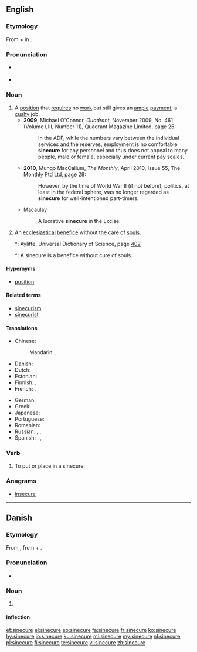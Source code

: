 ==English==
{{was wotd|2010|June|1}}
{{wikipedia}}

===Etymology===
From {{etyl|la|en}} {{term|sine||without|lang=la}} + {{term|cūrā||care|lang=la}} in {{term||beneficium sine cūrā|benefice without care}}.

===Pronunciation===
* {{a|UK}} {{IPA|/ˈsaɪ.nɪ.kjʊə/|/ˈsɪ.nɪ.kjʊə/|lang=en}}
* {{a|US}} {{IPA|/ˈsaɪ.nə.kjʊɹ/|/ˈsɪn.ə.kjʊɹ/|lang=en}}

===Noun===
{{en-noun}}

# A [[position]] that [[require]]s no [[work]] but still gives an [[ample]] [[payment]]; a [[cushy]] job.
#* '''2009''', Michael O'Connor, ''Quadrant'', November 2009, No. 461 (Volume LIII, Number 11), Quadrant Magazine Limited, page 25:
#*: In the ADF, while the numbers vary between the individual services and the reserves, employment is no comfortable '''sinecure''' for any personnel and thus does not appeal to many people, male or female, especially under current pay scales.
#* '''2010''', Mungo MacCallum, ''The Monthly'', April 2010, Issue 55, The Monthly Ptd Ltd, page 28:
#*: However, by the time of World War II (if not before), politics, at least in the federal sphere, was no longer regarded as '''sinecure''' for well-intentioned part-timers.
#* Macaulay
#*: A lucrative '''sinecure''' in the Excise.
# An [[ecclesiastical]] [[benefice]] without the care of [[soul]]s.
#*: Ayliffe, Universal Dictionary of Science, page [http://books.google.co.uk/books?id=dHVMAAAAMAAJ&pg=PA402&lpg=PA402&dq=ayliffe+sinecure&source=bl&ots=jA_VFSfaav&sig=dwN6nLf_FeHK6MCVzQSD0hUsxBI&hl=en&sa=X&ei=qNXRUYXcD4KS0QXiy4HwCQ&ved=0CEMQ6AEwBA#v=onepage&q=ayliffe%20sinecure&f=false 402]
#*: A sinecure is a benefice without cure of souls.

====Hypernyms====
* {{sense|a position that requires no work but still gives a payment}} [[position]]

====Related terms====
* [[sinecurism]]
* [[sinecurist]]

====Translations====
{{trans-top|a position that requires no work but still gives a payment}}
* Chinese:
*: Mandarin: {{t+|cmn|乾俸|sc=Hani}}, {{t|cmn|干俸|tr=gānfèng|sc=Hani}}
* Danish: {{t|da|sinecure|n}}
* Dutch: {{t+|nl|sinecure}}
* Estonian: {{t|et|sinekuur}}
* Finnish: {{t|fi|laiskanvirka}}, {{t+|fi|suojatyöpaikka}}
* French: {{t+|fr|sinécure}}, {{qualifier|vulgar}} {{t+|fr|planque}}
{{trans-mid}}
* German: {{t+|de|Sinekure|f}}
* Greek: {{t+|el|αργομισθία|f}}
* Japanese: {{t|ja|閑職|tr=かんしょく, kanshoku|sc=Jpan}}
* Portuguese: {{t+|pt|sinecura|f}}
* Romanian: {{t+|ro|sinecură|f}}
* Russian: {{t+|ru|синеку́ра|f}}, {{t|ru|тёпленькое месте́чко|n|sc=Cyrl}}, {{t+|ru|корму́шка|f|sc=Cyrl}} {{qualifier|feeding trough}}
* Spanish: {{t+|es|canonjía}}, {{t+|es|sinecura}}, {{qualifier|vulgar}} {{t+|es|enchufe}}
{{trans-bottom}}

===Verb===
{{en-verb|sinecur}}

# {{context|transitive|lang=en}} To put or place in a sinecure.

===Anagrams===
* [[insecure#English|insecure]]

----

==Danish==

===Etymology===
From {{etyl|fr|da}} {{term|sinécure|lang=fr}}, from {{etyl|la|da}} {{term|sine||without|lang=la}} + {{term|cūra||care|lang=la}}.

===Pronunciation===
* {{IPA|/sinəkyːrə/|[sinəˈkʰyːɐ]|lang=da}}

===Noun===
{{da-noun|n|r}}

# {{label|da|rare}} {{l/en|sinecure}} {{gloss|a position that requires no work but still gives a payment}}

====Inflection====
{{da-noun-infl|n|r}}

[[et:sinecure]]
[[el:sinecure]]
[[eo:sinecure]]
[[fa:sinecure]]
[[fr:sinecure]]
[[ko:sinecure]]
[[hy:sinecure]]
[[io:sinecure]]
[[ku:sinecure]]
[[ml:sinecure]]
[[my:sinecure]]
[[nl:sinecure]]
[[pl:sinecure]]
[[fi:sinecure]]
[[te:sinecure]]
[[vi:sinecure]]
[[zh:sinecure]]